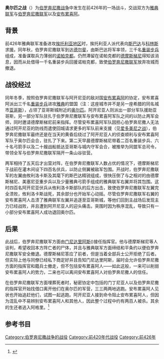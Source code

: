 {{Infobox military conflict|
colour_scheme=background:#cccccc|
image=|caption=|
conflict=奥尔匹之战|
partof=[[伯罗奔尼撒战争|伯罗奔尼撒战争]]|
date=前426年|
place=[[奥尔匹|奥尔匹]]|
result=[[提洛同盟|雅典联军]]获胜|
combatant1=[[古雅典|雅典]]<br>[[安非罗基亚|安非罗基亚]]<br>[[阿开尼亚|阿开尼亚]]|
combatant2=[[斯巴达|斯巴达]]<br>[[安布累喜阿|安布累喜阿]]|
commander1=[[德摩斯梯尼_(将军)|德摩斯梯尼]]|
commander2=攸利洛卡斯 [[阵亡|†]]<br>门尼达里阿斯|
strength1=10,000|
strength2=5,000|
casualties1=约300人|
casualties2=约1,000人|
}}
{{Campaignbox 伯罗奔尼撒战争}}

'''奥尔匹之战'''（{{lang-en|Battle of Olpae}}）为[[伯罗奔尼撒战争|伯罗奔尼撒战争]]中发生在前426年的一场战斗，交战双方为[[提洛同盟|雅典联军]]与[[伯罗奔尼撒同盟|伯罗奔尼撒联军]]以及[[安布累喜阿|安布累喜阿]]。

== 背景 ==
前426年雅典联军准备进攻[[埃托利亚-阿卡纳尼亚州|挨托利亚地区]]时，挨托利亚人派代表向[[斯巴达|斯巴达]]与[[科林斯|科林斯]]求援。同年秋，伯罗奔尼撒联军到达[[德尔斐|德尔斐]]，由斯巴达将军{{le|攸利洛卡斯|Eurylochus}}率领，三千名[[希腊重装步兵|重装步兵]]组成，准备谋取兵力薄弱的[[诺帕克都|诺帕克都]]。仍然滞留在诺帕克都的[[德摩斯梯尼_(将军)|德摩斯梯尼]]得知该消息，因而从{{le|阿开尼亚|Acarnania|阿开那尼亚人}}处借得一千名重装步兵回援诺帕克都，致使[[伯罗奔尼撒同盟|伯罗奔尼撒联军]]放弃攻城而撤退。

== 战役经过 ==
同年冬季，按照伯罗奔尼撒联军与阿开尼亚的敌对国[[安布累喜阿|安布累喜阿]]的协定，安布累喜阿派出三千名[[希腊重装步兵|重装步兵]]进攻[[雅典|雅典]]的盟国{{le|安非罗基亚的亚哥斯|Amphilochian Argos|亚哥斯}}（注：这座城市并不是另一座希腊的同名城市[[阿尔戈斯|亚哥斯]]），占领了亚哥斯城附近的[[奥尔匹|奥尔匹]]。阿开尼亚人则派出一部分军队援助亚哥斯，另一部分军队驻扎于伯罗奔尼撒联军与安布累喜阿军队之间的{{le|克勒尼|Crenae}}以防止两军会师，同时邀请德摩斯梯尼前来指挥。尽管安布累喜阿军队因担心伯罗奔尼撒人无法通过阿开尼亚的防线而遣使回城请求更多的军队前来支援（见[[爱多美尼之战|爱多美尼之战]]），伯罗奔尼撒联军最终还是在当天的黄昏后绕过了阿开尼亚人的侦查顺利与安布累喜阿军队于奥尔匹会合，驻扎了下来。第二天早晨德摩斯梯尼带着二百名重装步兵、六十名弓箭手以及二十艘战船抵达亚哥斯与城内守军会合，被推举为同盟军总司令，带领全军与伯罗奔尼撒联军隔开一条山谷驻营。

两军相持了五天后才出营对阵，在伯罗奔尼撒联军人数占优的情况下，德摩斯梯尼于战前在灌木间设下四百名伏兵，以防止侧翼被敌军包围。开战时，伯罗奔尼撒联军的左翼由攸利洛卡斯及其麾下的斯巴达精锐组成，很快压倒了与之相对的由德摩斯梯尼、美塞尼亚重步兵以及少量雅典弓箭手组成的雅典联军右翼并将其包围。这时四百名阿开尼亚伏兵从攸利洛卡斯部队的后方出击，致使伯罗奔尼撒联军左翼完全溃败，攸利洛卡斯战死，其余部分也开始军心动摇。尽管伯罗奔尼撒联军右翼的安布累喜阿人击溃了雅典联军左翼并追逐至亚哥斯城，等他们回到主战场后发现主力已经战败，并且遭到阿开尼亚人的迎头痛击。突围时因为秩序混乱，导致只有一小部分安布累喜阿人成功退回奥尔匹。

== 后果 ==
此战后，伯罗奔尼撒联军方面由[[门尼达里阿斯|门尼达里阿斯]]({{lang|en|Menedarius}})接任指挥官。他与德摩斯梯尼等人谈判，希望收回本方阵亡者的尸体，并且与雅典联军方面缔结和平条约以便伯罗奔尼撒联军安全撤退。德摩斯梯尼答应了前者，但是当着全部兵士公开拒绝了后者。但实际上他与同僚已经私下商定好并且告知门尼达里阿斯，届时会允许伯罗奔尼撒方面的指挥官和{{le|门丁尼亚|Mantineia}}籍兵士撤走，但不包括安布累喜阿人——如此这般，一来可以削弱安布累喜阿人的势力，二来也可以离间安布累喜阿人对伯罗奔尼撒人的信任。

在伯罗奔尼撒联军方面埋葬死者时，秘密协定中包括的门丁尼亚人以及伯罗奔尼撒的指挥官开始找借口离开他们在奥尔匹的军营，三三两两地逃跑。安布累喜阿人见状也开始追赶他们，试图一起逃跑。阿开尼亚人接到命令阻止安布累喜阿人，但因为混乱中不易辨别安布累喜阿人和其他人，因此整个过程中约有两百人被杀。其余的生还者逃入阿格里。<ref>{{cite book|last=[[修昔底德|修昔底德]]|title=[[伯罗奔尼撒战争史|伯罗奔尼撒战争史]]|publisher=商务印书馆|year=1960|pages=275-291}}</ref>

== 参考书目 ==
{{Reflist|2}}

[[Category:伯罗奔尼撒战争的战役|Category:伯罗奔尼撒战争的战役]]
[[Category:前420年代战役|Category:前420年代战役]]
[[Category:前426年|Category:前426年]]
